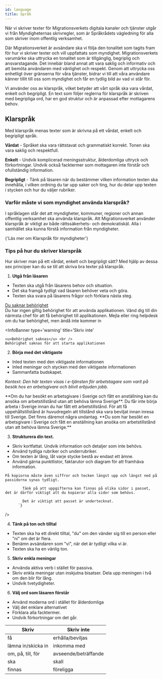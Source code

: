 ```yaml
---
id: language
title: Språk
---
```



När vi skriver texter för Migrationsverkets digitala kanaler och tjänster utgår vi från Myndigheternas skrivregler, som är Språkrådets vägledning för alla som skriver inom offentlig verksamhet.

Där Migrationsverket är avsändare ska vi följa den tonalitet som tagits fram för hur vi skriver texter och vill uppfattats som myndighet.
Migrationsverkets varumärke ska uttrycka en tonalitet som är tillgänglig, begriplig och ansvarstagande. Det innebär bland annat att vara saklig och informativ och att bemöta användaren med vänlighet och respekt. Genom att uttrycka oss enhetligt över gränserna för våra tjänster, bidrar vi till att våra användare känner tillit till oss som myndighet och får en tydlig bild av vad vi står för.

Vi använder oss av klarspråk, vilket betyder att vårt språk ska vara vårdat, enkelt och begripligt.
En text som följer reglerna för klarspråk är skriven med begripliga ord, har en god struktur och är anpassad efter mottagarens behov.

## Klarspråk

Med klarspråk menas texter som är skrivna på ett vårdat, enkelt och begripligt språk.

**Vårdat** - Språket ska vara rättstavat och grammatiskt korrekt. Tonen ska vara saklig och respektfull.

**Enkelt** - Undvik komplicerad meningsstruktur, ålderdomliga uttryck och förkortningar. Undvik också facktermer som mottagaren inte förstår och ofullständig information.

**Begripligt** - Tänk på läsaren när du bestämmer vilken information texten ska innehålla, i vilken ordning du tar upp saker och ting, hur du delar upp texten i stycken och hur du väljer rubriker.

### Varför måste vi som myndighet använda klarspråk?

I språklagen står det att myndigheter, kommuner, regioner och annan offentlig verksamhet ska använda klarspråk. Att Migrationsverket använder klarspråk är viktigt av både rättssäkerhets- och demokratiskäl. Alla i samhället ska kunna förstå information från myndigheter.

<Link
  standalone
  href='https://www.isof.se/utforska/vagledningar/myndigheternas-skrivregler'
>
  {'Läs mer om Klarspråk för myndigheter'}
</Link>

### Tips på hur du skriver klarspråk

Hur skriver man på ett vårdat, enkelt och begripligt sätt? Med hjälp av dessa sex principer kan du se till att skriva bra texter på klarspråk.

1.  **Utgå från läsaren**

- Texten ska utgå från läsarens behov och situation.
- Det ska framgå tydligt vad läsaren behöver veta och göra.
- Texten ska svara på läsarens frågor och förklara nästa steg.

<div className='card-guidelines'>
  <InfoBanner
    type='success'
    title='Skriv'
  >
  <u>Du saknar behörighet</u> <br />
  Du har ingen giltig behörighet för att använda applikationen. Vänd dig till din närmsta chef för att få behörighet till applikationen. Mejla eller ring helpdesk om du har behörighet, men ändå inte kommer in
  </InfoBanner>

  <InfoBanner
    type='warning'
    title='Skriv inte'
  >
    <u>Behörighet saknas</u> <br />
    Behörighet saknas för att starta applikationen
  </InfoBanner>
</div>

2.  **Börja med det viktigaste**

- Inled texten med den viktigaste informationen
- Inled meningar och stycken med den viktigaste informationen
- Sammanfatta budskapet.

_Kontext: Den här texten visas i e-tjänsten för arbetstagare som varit på besök hos en arbetsgivare och blivit erbjuden jobb._

<div className='card-guidelines'>
  <InfoBanner
    type='success'
    title='Skriv'
  >
    **Om du har besökt en arbetsgivare i Sverige och fått en anställning kan du ansöka om arbetstillstånd utan att
    behöva lämna Sverige**. Du får inte börja arbeta i Sverige innan du har fått ett arbetstillstånd.
  </InfoBanner>
  <InfoBanner
    type='warning'
    title='Skriv inte'
  >
    För att få uppehållstillstånd är huvudregeln att tillstånd ska vara beviljat innan inresa till Sverige. Det finns
    däremot några undantag. **Du som har besökt en arbetsgivare i Sverige och fått en anställning kan ansöka om
    arbetstillstånd utan att behöva lämna Sverige.**
  </InfoBanner>
</div>

3.  **Strukturera din text.**

- Skriv kortfattat. Undvik information och detaljer som inte behövs.
- Använd tydliga rubriker och underrubriker.
- Om texten är lång, låt varje stycke bestå av endast ett ämne.
- Använd gärna punktlistor, faktarutor och diagram för att framhäva information.

<div className='card-guidelines'>
<InfoBanner
  type='success'
  title='Skriv'
  message={`
   Viktigt att tänka på när du bifogar kopia av ditt pass.
   Du ska skicka med kopior av de sidor i ditt pass som visar: 
    - personuppgifter 
    - giltighetstid
    - utfärdandeland 
    - din namnteckning, om det finns ett fält för namnteckning
    - om du har tillstånd att bo i andra länder än ditt hemland.
    
    På kopiorna måste även siffror och tecken längst upp och längst ned på passidorna synas tydligt.

            Tänk på att uppgifterna kan finnas på olika sidor i passet, det är därför viktigt att du kopierar alla sidor som behövs.

            Det är viktigt att passet är undertecknat.
          `}

/>

  <InfoBanner
    type='warning'
    title='Skriv inte'
    message='Du ska skicka med kopior av de sidor i ditt pass som visar personuppgifter, giltighetstid, utfärdandeland, din namnteckning, samt uppgifter om du har tillstånd att bo i andra länder än ditt hemland. På kopiorna måste även siffror och tecken längst upp och längst ned på passidorna synas tydligt. Tänk på att uppgifterna kan finnas på olika sidor i passet, det är därför viktigt att du kopierar alla sidor som behövs. Det är viktigt att passet är undertecknat.'
  />
</div>

4. **Tänk på ton och tilltal**

- Texten ska ha ett direkt tilltal, "du" om den vänder sig till en person eller "ni" om det är flera.
- Benämn avsändaren som "vi", när det är tydligt vilka vi är.
- Texten ska ha en vänlig ton.

<div className='card-guidelines'>
  <InfoBanner
    type='success'
    title='Skriv'
    message='Du har skickat in information till oss som visar att du har en fast anställning'
  />
  <InfoBanner
    type='warning'
    title='Skriv inte'
    message='Enligt den information som inkommit till Migrationsverket har du en fast anställning.'
  />
</div>

5. **Skriv enkla meningar**

- Använda aktiva verb i stället för passiva.
- Skriv enkla meningar utan inskjutna bisatser. Dela upp meningen i två om den blir för lång.
- Undvik tvetydigheter.

<div className='card-guidelines'>
  <InfoBanner
    type='success'
    title='Skriv'
    message='Om din situation förändras innan Migrationsverket har fattat beslut kan du komplettera din ansökan per post. Det kan till exempel vara att du har börjat arbeta, att du har avslutat dina studier eller att din familjesituation har förändrats.'
  />
  <InfoBanner
    type='warning'
    title='Skriv inte'
    message='Om din situation förändras, till exempel att du har börjat arbeta, avslutat dina studier eller att din familjesituation har förändrats innan Migrationsverket har fattat beslut, kan du komplettera din ansökan per post.'
  />
</div>

6. **Välj ord som läsaren förstår**

- Använd moderna ord i stället för ålderdomliga
- Välj det enklare alternativet
- Förklara alla facktermer.
- Undvik förkortningar om det går.

<table>
  <thead>
    <tr>
      <th class='table-header-green'>Skriv</th>
      <th class='table-header-red'>Skriv inte</th>
    </tr>
  </thead>
  <tbody>
    <tr>
      <td class='table-cell-green'>få</td>
      <td class='table-cell-red'>erhålla/beviljas</td>
    </tr>
    <tr>
      <td class='table-cell-green'>lämna in/skicka in</td>
      <td class='table-cell-red'>inkomma med</td>
    </tr>
    <tr>
      <td class='table-cell-green'>om, på, till, för</td>
      <td class='table-cell-red'>avseende/beträffande</td>
    </tr>
    <tr>
      <td class='table-cell-green'>ska</td>
      <td class='table-cell-red'>skall</td>
    </tr>
    <tr>
      <td class='table-cell-green'>finnas</td>
      <td class='table-cell-red'>föreligga</td>
    </tr>
  </tbody>
</table>

